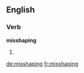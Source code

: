 ==English==

===Verb===
'''misshaping'''

# {{third-person singular of|misshape}}

[[de:misshaping]]
[[fr:misshaping]]